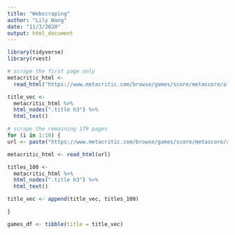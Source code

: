 ```yaml
---
title: "Webscraping"
author: "Lily Wang"
date: "11/3/2020"
output: html_document
---
```


```r
library(tidyverse)
library(rvest)
```

```r
# scrape the first page only
metacritic_html <-
  read_html("https://www.metacritic.com/browse/games/score/metascore/all/psvita/filtered")

title_vec <-
  metacritic_html %>% 
  html_nodes(".title h3") %>% 
  html_text()

# scrape the remaining 179 pages
for (i in 1:10) {
url <- paste("https://www.metacritic.com/browse/games/score/metascore/all/psvita/filtered?page=", i, sep = "")

metacritic_html <- read_html(url)

titles_100 <-
  metacritic_html %>% 
  html_nodes(".title h3") %>% 
  html_text() 

title_vec <- append(title_vec, titles_100)

}

games_df <- tibble(title = title_vec)
```

